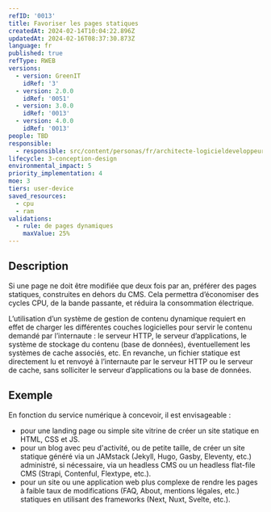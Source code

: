 ```yaml
---
refID: '0013'
title: Favoriser les pages statiques
createdAt: 2024-02-14T10:04:22.896Z
updatedAt: 2024-02-16T08:37:30.873Z
language: fr
published: true
refType: RWEB
versions:
  - version: GreenIT
    idRef: '3'
  - version: 2.0.0
    idRef: '0051'
  - version: 3.0.0
    idRef: '0013'
  - version: 4.0.0
    idRef: '0013'
people: TBD
responsible:
  - responsible: src/content/personas/fr/architecte-logicieldeveloppeur.mdx
lifecycle: 3-conception-design
environmental_impact: 5
priority_implementation: 4
moe: 3
tiers: user-device
saved_resources:
  - cpu
  - ram
validations:
  - rule: de pages dynamiques
    maxValue: 25%
---
```


## Description

Si une page ne doit être modifiée que deux fois par an, préférer des pages statiques, construites en dehors du CMS.
Cela permettra d’économiser des cycles CPU, de la bande passante, et réduira la consommation électrique.

L’utilisation d’un système de gestion de contenu dynamique requiert en effet de charger les différentes couches logicielles
pour servir le contenu demandé par l’internaute : le serveur HTTP, le serveur d’applications, le système de stockage du contenu (base de données),
éventuellement les systèmes de cache associés, etc. En revanche, un fichier statique est directement lu et renvoyé à l’internaute par le serveur HTTP ou le serveur de cache, sans solliciter le serveur d’applications ou la base de données.

## Exemple

En fonction du service numérique à concevoir, il est envisageable :

* pour une landing page ou simple site vitrine de créer un site statique en HTML, CSS et JS.
* pour un blog avec peu d'activité, ou de petite taille, de créer un site statique généré via un JAMstack (Jekyll, Hugo, Gasby, Eleventy, etc.) administré, si nécessaire, via un headless CMS ou un headless flat-file CMS (Strapi, Contenful, Flextype, etc.).
* pour un site ou une application web plus complexe de rendre les pages à faible taux de modifications (FAQ, About, mentions légales, etc.) statiques en utilisant des frameworks (Next, Nuxt, Svelte, etc.).
